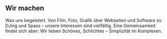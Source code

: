 
## Wir machen

Was uns begeistert. Von Film, Foto, Grafik über Webseiten und Software zu DJing
und Spass – unsere Interessen sind vielfältig. Eine Gemeinsamkeit findet sich
aber: Wir lieben Schönes, Schlichtes – Simplizität im Komplexen.
